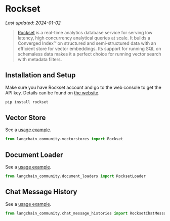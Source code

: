 # Rockset
*Last updated: 2024-01-02*

>[Rockset](https://rockset.com/product/) is a real-time analytics database service for serving low latency, high concurrency analytical queries at scale. It builds a Converged Index™ on structured and semi-structured data with an efficient store for vector embeddings. Its support for running SQL on schemaless data makes it a perfect choice for running vector search with metadata filters. 

## Installation and Setup

Make sure you have Rockset account and go to the web console to get the API key. Details can be found on [the website](https://rockset.com/docs/rest-api/).

```bash
pip install rockset
```

## Vector Store

See a [usage example](/docs/integrations/vectorstores/rockset).

```python
from langchain_community.vectorstores import Rockset 
```

## Document Loader

See a [usage example](/docs/integrations/document_loaders/rockset).
```python
from langchain_community.document_loaders import RocksetLoader
```

## Chat Message History

See a [usage example](/docs/integrations/memory/rockset_chat_message_history).
```python
from langchain_community.chat_message_histories import RocksetChatMessageHistory
```